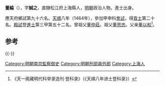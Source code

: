 '''董綸'''（{{bd|1428年||？}}），字'''誠之'''，直隸松江府上海縣人，[[明朝|明朝]]政治人物。進士出身。

應天府鄉試第九十六名。[[天顺_(明朝)|天順]]八年（1464年），參加甲申科[[會試|會試]]，得[[貢士|貢士]]第二十名。[[殿試|殿試]]登[[進士|進士]]第三甲第五十二名。曾祖父[[董仲莊|董仲莊]]。祖父[[董思忠|董思忠]]。父亲[[董以和|董以和]]<ref>《天一阁藏明代科举录选刊·登科录》（《天順八年进士登科录》）</ref>。

==参考==
{{reflist}}

{{-}}
{{並稱|雲間三鳳| [[董綸|董　綸]] - [[董恬|董　恬]] - [[董忱|董　忱]] }}
{{天順八年甲申科殿試金榜}}
{{DEFAULTSORT:Dong董}}

[[Category:明朝南京監察御史|Category:明朝南京監察御史]]
[[Category:明朝刑部員外郎|Category:明朝刑部員外郎]]
[[Category:上海人|Category:上海人]]